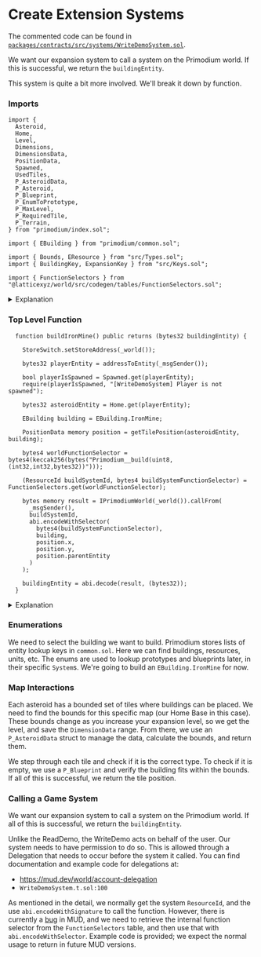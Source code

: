 # Create Extension Systems

The commented code can be found in [`packages/contracts/src/systems/WriteDemoSystem.sol`](https://github.com/primodiumxyz/developer/tree/main/examples/WriteDemo/packages/contracts/src/systems/WriteDemoSystem.sol).

We want our expansion system to call a system on the Primodium world. If this is successful, we return the `buildingEntity`.

This system is quite a bit more involved. We'll break it down by function.

### Imports

```solidity filename="examples/WriteDemo/packages/contracts/src/systems/WriteDemoSystem.sol"
import {
  Asteroid,
  Home,
  Level,
  Dimensions,
  DimensionsData,
  PositionData,
  Spawned,
  UsedTiles,
  P_AsteroidData,
  P_Asteroid,
  P_Blueprint,
  P_EnumToPrototype,
  P_MaxLevel,
  P_RequiredTile,
  P_Terrain,
} from "primodium/index.sol";

import { EBuilding } from "primodium/common.sol";

import { Bounds, EResource } from "src/Types.sol";
import { BuildingKey, ExpansionKey } from "src/Keys.sol";

import { FunctionSelectors } from "@latticexyz/world/src/codegen/tables/FunctionSelectors.sol";
```

<details>
<summary>Explanation</summary>

```solidity filename="WriteDemoSystem.sol:14"
import {
  Asteroid,
  Home,
  Level,
  Dimensions,
  DimensionsData,
  PositionData,
  Spawned,
  UsedTiles,
  P_AsteroidData,
  P_Asteroid,
  P_Blueprint,
  P_EnumToPrototype,
  P_MaxLevel,
  P_RequiredTile,
  P_Terrain,
} from "primodium/index.sol";
```

Previously we imported `Table`s directly, one at a time. However, MUD collects and exposes them in `index.sol` automatically, so we're going to use that now.

```solidity filename="WriteDemoSystem.sol:19"
import { EBuilding } from "primodium/common.sol";
```

Primodium stores lists of entity lookup keys in `common.sol` as enumerations. Here we can find buildings, resources, units, etc.

```solidity filename="WriteDemoSystem.sol:16"
import { Bounds, EResource } from "src/Types.sol";
import { BuildingKey, ExpansionKey } from "src/Keys.sol";
```

We use `struct`s to pass around collections of related data; these can be found in `Types.sol`. Similarly, we have some internal keys we used look up data, and those can be found in `Keys.sol`.

```solidity filename="WriteDemoSystem.sol:9"
import { FunctionSelectors } from "@latticexyz/world/src/codegen/tables/FunctionSelectors.sol";
```

Normally we won't need this. However, there is a bug in how MUD v2.0.1 handles function selectors when using `callFrom`. We need to use `callFrom` to interact with systems that take action for the user, so we're going to use this to workaround the bug until it is resolved in future versions.

</details>

### Top Level Function

```solidity filename="examples/WriteDemo/packages/contracts/src/systems/WriteDemoSystem.sol"
  function buildIronMine() public returns (bytes32 buildingEntity) {

    StoreSwitch.setStoreAddress(_world());

    bytes32 playerEntity = addressToEntity(_msgSender());

    bool playerIsSpawned = Spawned.get(playerEntity);
    require(playerIsSpawned, "[WriteDemoSystem] Player is not spawned");

    bytes32 asteroidEntity = Home.get(playerEntity);

    EBuilding building = EBuilding.IronMine;

    PositionData memory position = getTilePosition(asteroidEntity, building);

    bytes4 worldFunctionSelector = bytes4(keccak256(bytes("Primodium__build(uint8,(int32,int32,bytes32))")));

    (ResourceId buildSystemId, bytes4 buildSystemFunctionSelector) = FunctionSelectors.get(worldFunctionSelector);

    bytes memory result = IPrimodiumWorld(_world()).callFrom(
      _msgSender(),
      buildSystemId,
      abi.encodeWithSelector(
        bytes4(buildSystemFunctionSelector),
        building,
        position.x,
        position.y,
        position.parentEntity
      )
    );

    buildingEntity = abi.decode(result, (bytes32));
  }
```

<details>
<summary>Explanation</summary>

```solidity filename="WriteDemoSystem.sol:39"
bool playerIsSpawned = Spawned.get(playerEntity);
```

`Spawned` is a Primodium `Table` we can call to check if a player has started playing. You can examine the imported contract, and see what types to expect in return, and any other functionality it provides. Most of the time we will only be using `get()` and `set()`.

```solidity filename="WriteDemoSystem.sol:47"
EBuilding building = EBuilding.IronMine;
```

Enumerations let us use clear names instead of magic numbers to represent data. It makes the code much more readable. Enumerations decode to `uint8` in the abi.

```solidity filename="WriteDemoSystem.sol:58"
PositionData memory position = getTilePosition(asteroidEntity, building);
```

This function gets pretty complex. We will walk through it in detail later, but at the high level, the map on each asteroid is broken into a tile grid, and this function walks the map and looks for an appropriate tile for the building passed in.

```solidity filename="WriteDemoSystem.sol:65"
ResourceId buildSystemId = WorldResourceIdLib.encode(RESOURCE_SYSTEM, PRIMODIUM_NAMESPACE, "BuildSystem");
bytes memory buildingEntity = IPrimodiumWorld(_world()).callFrom(
    _msgSender(),
    buildSystemId,
    abi.encodeWithSignature("Primodium__build(uint8,(int32,int32,bytes32))", building, (position))
);
```

This is normally how we would call a `System` that is going to take action for the user. Find the ResourceId for the system, and execute a `callFrom` using `_msgSender()` to identify the user, with the signature of the of the function being called. The target `System` needs to have received delegation permission from the user in advance. We'll discuss delegation later.

The parameters of the function signature deconstruct the struct into its internal native types, to match the abi. Note the extra () around `position` to indicate that the struct is a tuple.

```solidity filename="WriteDemoSystem.sol:73"
bytes4 worldFunctionSelector = IPrimodiumWorld(_world()).Primodium__build.selector;

(ResourceId buildSystemId, bytes4 buildSystemFunctionSelector) = FunctionSelectors.get(worldFunctionSelector);

bytes memory result = IPrimodiumWorld(_world()).callFrom(
  _msgSender(),
  buildSystemId,
  abi.encodeWithSelector(
    bytes4(buildSystemFunctionSelector),
    building,
    position.x,
    position.y,
    position.parentEntity
  )
);
```

This is our workaround for the MUD function selector bug. The function selector used by the `World` is different from the original function selector derived from the function signature.

We start in the same place, and find the original signature. Then we check the `FunctionSelectors` table to retrieve the actual function selector we need to use in `callFrom`.

Finally, we execute the `callFrom` using manually built calldata.

```solidity filename="WriteDemoSystem.sol:92"
buildingEntity = abi.decode(result, bytes32);
```

`callFrom` returns `bytes memory`, so we convert it to the `bytes32` we expect and return.

</details>

### Enumerations

We need to select the building we want to build. Primodium stores lists of entity lookup keys in `common.sol`. Here we can find buildings, resources, units, etc. The enums are used to lookup prototypes and blueprints later, in their specific `System`s. We're going to build an `EBuilding.IronMine` for now.

### Map Interactions

Each asteroid has a bounded set of tiles where buildings can be placed. We need to find the bounds for this specific map (our Home Base in this case). These bounds change as you increase your expansion level, so we get the level, and save the `DimensionData` range. From there, we use an `P_AsteroidData` struct to manage the data, calculate the bounds, and return them.

We step through each tile and check if it is the correct type. To check if it is empty, we use a `P_Blueprint` and verify the building fits within the bounds. If all of this is successful, we return the tile position.

### Calling a Game System

We want our expansion system to call a system on the Primodium world. If all of this is successful, we return the `buildingEntity`.

Unlike the ReadDemo, the WriteDemo acts on behalf of the user. Our system needs to have permission to do so. This is allowed through a Delegation that needs to occur before the system it called. You can find documentation and example code for delegations at:

- https://mud.dev/world/account-delegation
- `WriteDemoSystem.t.sol:100`

As mentioned in the detail, we normally get the system `ResourceId`, and the use `abi.encodeWithSignature` to call the function. However, there is currently a [bug](https://github.com/latticexyz/mud/issues/2463) in MUD, and we need to retrieve the internal function selector from the `FunctionSelectors` table, and then use that with `abi.encodeWithSelector`. Example code is provided; we expect the normal usage to return in future MUD versions.
